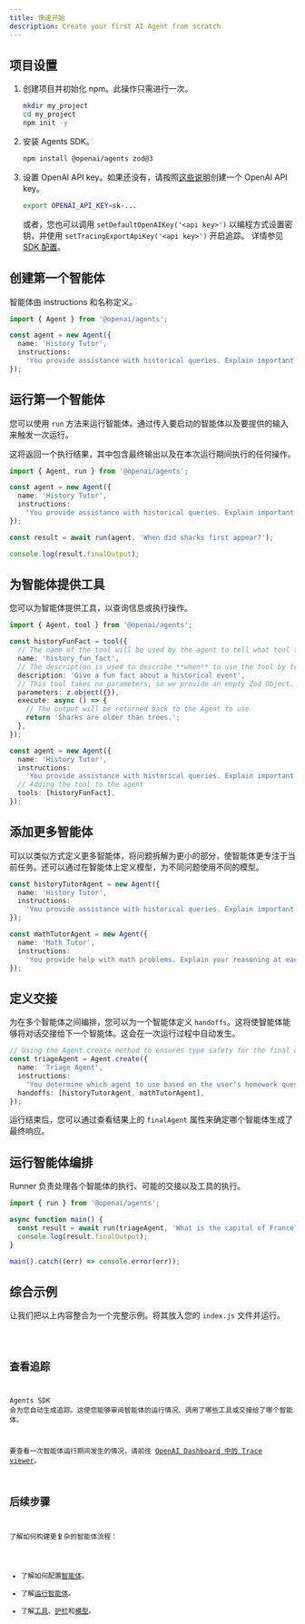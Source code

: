 ```yaml
---
title: 快速开始
description: Create your first AI Agent from scratch
---
```



## 项目设置

<Steps>

1. 创建项目并初始化 npm。此操作只需进行一次。

   ```bash
   mkdir my_project
   cd my_project
   npm init -y
   ```

2. 安装 Agents SDK。

   ```bash
   npm install @openai/agents zod@3
   ```

3. 设置 OpenAI API key。如果还没有，请按照[这些说明](https://platform.openai.com/docs/quickstart#create-and-export-an-api-key)创建一个 OpenAI API key。

   ```bash
   export OPENAI_API_KEY=sk-...
   ```

   或者，您也可以调用 `setDefaultOpenAIKey('<api key>')` 以编程方式设置密钥，并使用 `setTracingExportApiKey('<api key>')` 开启追踪。
   详情参见[SDK 配置](/openai-agents-js/zh/guides/config)。

</Steps>

## 创建第一个智能体

智能体由 instructions 和名称定义。

```typescript
import { Agent } from '@openai/agents';

const agent = new Agent({
  name: 'History Tutor',
  instructions:
    'You provide assistance with historical queries. Explain important events and context clearly.',
});
```

## 运行第一个智能体

您可以使用 `run` 方法来运行智能体。通过传入要启动的智能体以及要提供的输入来触发一次运行。

这将返回一个执行结果，其中包含最终输出以及在本次运行期间执行的任何操作。

```typescript
import { Agent, run } from '@openai/agents';

const agent = new Agent({
  name: 'History Tutor',
  instructions:
    'You provide assistance with historical queries. Explain important events and context clearly.',
});

const result = await run(agent, 'When did sharks first appear?');

console.log(result.finalOutput);
```

## 为智能体提供工具

您可以为智能体提供工具，以查询信息或执行操作。

```typescript
import { Agent, tool } from '@openai/agents';

const historyFunFact = tool({
  // The name of the tool will be used by the agent to tell what tool to use.
  name: 'history_fun_fact',
  // The description is used to describe **when** to use the tool by telling it **what** it does.
  description: 'Give a fun fact about a historical event',
  // This tool takes no parameters, so we provide an empty Zod Object.
  parameters: z.object({}),
  execute: async () => {
    // The output will be returned back to the Agent to use
    return 'Sharks are older than trees.';
  },
});

const agent = new Agent({
  name: 'History Tutor',
  instructions:
    'You provide assistance with historical queries. Explain important events and context clearly.',
  // Adding the tool to the agent
  tools: [historyFunFact],
});
```

## 添加更多智能体

可以以类似方式定义更多智能体，将问题拆解为更小的部分，使智能体更专注于当前任务。还可以通过在智能体上定义模型，为不同问题使用不同的模型。

```typescript
const historyTutorAgent = new Agent({
  name: 'History Tutor',
  instructions:
    'You provide assistance with historical queries. Explain important events and context clearly.',
});

const mathTutorAgent = new Agent({
  name: 'Math Tutor',
  instructions:
    'You provide help with math problems. Explain your reasoning at each step and include examples',
});
```

## 定义交接

为在多个智能体之间编排，您可以为一个智能体定义 `handoffs`。这将使智能体能够将对话交接给下一个智能体。这会在一次运行过程中自动发生。

```typescript
// Using the Agent.create method to ensures type safety for the final output
const triageAgent = Agent.create({
  name: 'Triage Agent',
  instructions:
    "You determine which agent to use based on the user's homework question",
  handoffs: [historyTutorAgent, mathTutorAgent],
});
```

运行结束后，您可以通过查看结果上的 `finalAgent` 属性来确定哪个智能体生成了最终响应。

## 运行智能体编排

Runner 负责处理各个智能体的执行、可能的交接以及工具的执行。

```typescript
import { run } from '@openai/agents';

async function main() {
  const result = await run(triageAgent, 'What is the capital of France?');
  console.log(result.finalOutput);
}

main().catch((err) => console.error(err));
```

## 综合示例

让我们把以上内容整合为一个完整示例。将其放入您的 `index.js` 文件并运行。

<Code lang="typescript" code={quickstartExample} title="Quickstart" />

## 查看追踪

Agents SDK 会为您自动生成追踪。这使您能够审阅智能体的运行情况、调用了哪些工具或交接给了哪个智能体。

要查看一次智能体运行期间发生的情况，请前往
[OpenAI Dashboard 中的 Trace viewer](https://platform.openai.com/traces)。

## 后续步骤

了解如何构建更复杂的智能体流程：

- 了解如何配置[智能体](/openai-agents-js/zh/guides/agents)。
- 了解[运行智能体](/openai-agents-js/zh/guides/running-agents)。
- 了解[工具](/openai-agents-js/zh/guides/tools)、[护栏](/openai-agents-js/zh/guides/guardrails)和[模型](/openai-agents-js/zh/guides/models)。
